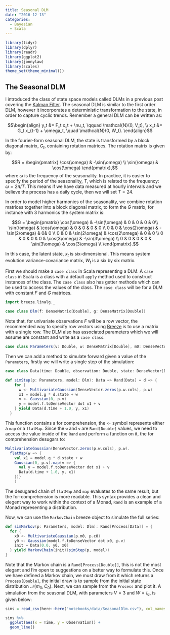 ```yaml
---
title: Seasonal DLM
date: "2016-12-13"
categories:
  - Bayesian
  - Scala
---
```


```r
library(tidyr)
library(dplyr)
library(readr)
library(ggplot2)
library(jonnylaw)
library(scales)
theme_set(theme_minimal())
```

## The Seasonal DLM

I introduced the class of state space models called DLMs in a previous post covering the [Kalman Filter](KalmanFilter/). The seasonal DLM is similar to the first order DLM, however it incorporates a deterministic transformation to the state, in order to capture cyclic trends. Remember a general DLM can be written as:

$$\begin{align}
y_t &= F_t x_t + \nu_t, \qquad \mathcal{N}(0, V_t), \\
x_t &= G_t x_{t-1} + \omega_t, \quad \mathcal{N}(0, W_t).
\end{align}$$

In the fourier-form seasonal DLM, the state is transformed by a block diagonal matrix, $G_t$, containing rotation matrices. The rotation matrix is given by:

$$R = \begin{pmatrix}
\cos(\omega) & -\sin(\omega) \\
\sin(\omega) & \cos(\omega)
\end{pmatrix},$$
where $\omega$ is the frequency of the seasonality. In practice, it is easier to specify the period of the seasonality, $T$, which is related to the frequency: $\omega = 2 \pi/T$. This means if we have data measured at hourly intervals and we believe the process has a daily cycle, then we will set $T = 24$.

In order to model higher harmonics of the seasonality, we combine rotation matrices together into a block diagonal matrix, to form the $G$ matrix, for instance with 3 harmonics the system matrix is:

$$G = \begin{pmatrix}
\cos(\omega) & -\sin(\omega) & 0 & 0 & 0 & 0\\
\sin(\omega) & \cos(\omega) & 0 & 0 & 0 & 0 \\
0 & 0 & \cos(2\omega) & -\sin(2\omega) & 0& 0 \\
0 & 0 & \sin(2\omega) & \cos(2\omega) & 0 & 0 \\
0 & 0 & 0 & 0 & \cos(3\omega) & -\sin(3\omega) \\
0 & 0 & 0 & 0 & \sin(3\omega) & \cos(3\omega) \\
\end{pmatrix}.$$

In this case, the latent state, $x_t$ is six-dimensional. This means system evolution variance-covariance matrix, $W_t$ is a six by six matrix.

First we should make a `case class` in Scala representing a DLM. A `case class` in Scala is a class with a default `apply` method used to construct instances of the class. The `case class` also has getter methods which can be used to access the values of the class. The `case class` will be for a DLM with constant $F$ and $G$ matrices. 

```scala
import breeze.linalg._

case class Dlm(f: DenseMatrix[Double], g: DenseMatrix[Double])
```

Note that, for univariate observations $F$ will be a row vector, the recommended way to specify row vectors using [Breeze](https://github.com/scalanlp/breeze/) is to use a matrix with a single row. The DLM also has associated parameters which we will assume are constant and write as a `case class`.

```scala
case class Parameters(v: Double, w: DenseMatrix[Double], m0: DenseVector[Double], c0: DenseMatrix[Double])
```

Then we can add a method to simulate forward given a value of the `Parameters`, firstly we will write a single step of the simulation:

```scala
case class Data(time: Double, observation: Double, state: DenseVector[Double])

def simStep(p: Parameters, model: Dlm): Data => Rand[Data] = d => {
    for {
      w <- MultivariateGaussian(DenseVector.zeros(p.w.cols), p.w)
      x1 = model.g * d.state + w
      v <- Gaussian(0, p.v)
      y = model.f.toDenseVector dot x1 + v
    } yield Data(d.time + 1.0, y, x1)
  }
```

This function contains a for comprehension, the `<-` symbol represents either a `map` or a `flatMap`. Since the `w` and `v` are `Rand[Double]` values, we need to access the value inside of the `Rand` and perform a function on it, the for comprehension desugars to:

```scala
MultivariateGaussian(DenseVector.zeros(p.w.cols), p.w).
  flatMap(w => {
    val x1 = model.g * d.state + w
    Gaussian(0, p.v).map(v => {
      val y = model.f.toDenseVector dot x1 + v
      Data(d.time + 1.0, y, x1)
    })}
    )
```

The desugared chain of `flatMap` and `map` evaluates to the same result, but the for-comprehension is more readable. This syntax provides a clean and elegent way to work within the context of a Monad, `Rand` is an example of a Monad representing a distribution.

Now, we can use the `MarkovChain` breeze object to simulate the full series:

```scala
def simMarkov(p: Parameters, model: Dlm): Rand[Process[Data]] = {
  for {
    x0 <- MultivariateGaussian(p.m0, p.c0)
    y0 <- Gaussian(model.f.toDenseVector dot x0, p.v)
    init = Data(0.0, y0, x0)
  } yield MarkovChain(init)(simStep(p, model))
}
```

Note that the Markov chain is a `Rand[Process[Double]]`, this is not the most elegant and I'm open to suggestions on a better way to formulate this. Once we have defined a Markov chain, we must draw from it which returns a `Process[Double]`, the initial draw is to sample from the initial state distribution $\mathcal{N}(m_0, C_0)$. Next, we can sample from the `Process` and plot it. A simulation from the seasonal DLM, with parameters $V = 3$ and $W = I_6$, is given below:

```r
sims = read_csv(here::here("notebooks/data/SeasonalDlm.csv"), col_names = c("Time", "Observation", sapply(1:6, function(i) paste0("state_", i))))

sims %>%
  ggplot(aes(x = Time, y = Observation)) + 
  geom_line()
```
